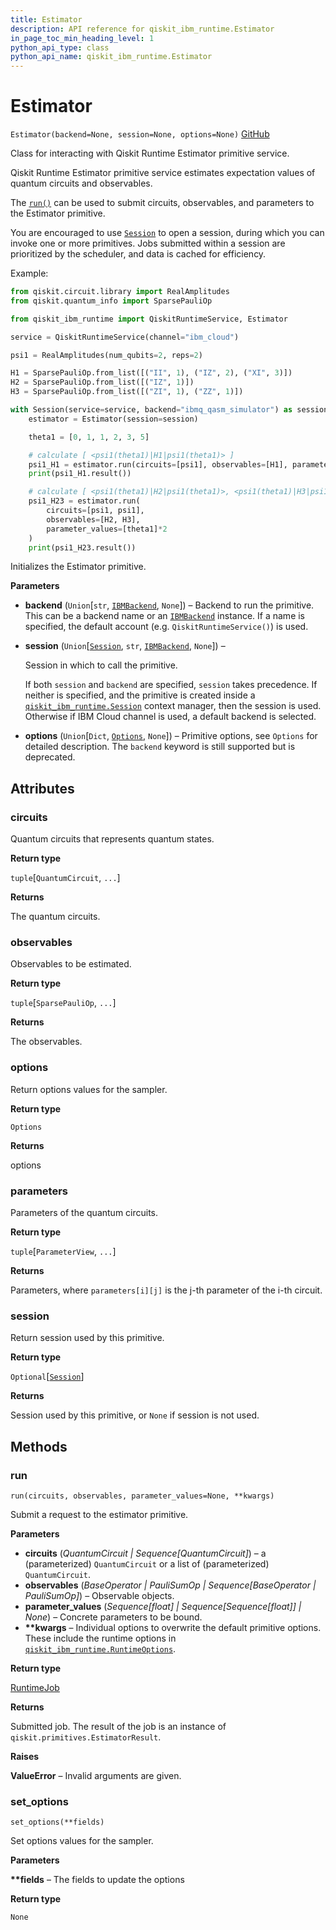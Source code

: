 ```yaml
---
title: Estimator
description: API reference for qiskit_ibm_runtime.Estimator
in_page_toc_min_heading_level: 1
python_api_type: class
python_api_name: qiskit_ibm_runtime.Estimator
---
```


# Estimator

<span id="qiskit_ibm_runtime.Estimator" />

`Estimator(backend=None, session=None, options=None)` [GitHub](https://github.com/qiskit/qiskit-ibm-runtime/tree/stable/0.17/qiskit_ibm_runtime/estimator.py "view source code")

Class for interacting with Qiskit Runtime Estimator primitive service.

Qiskit Runtime Estimator primitive service estimates expectation values of quantum circuits and observables.

The [`run()`](#qiskit_ibm_runtime.Estimator.run "qiskit_ibm_runtime.Estimator.run") can be used to submit circuits, observables, and parameters to the Estimator primitive.

You are encouraged to use [`Session`](qiskit_ibm_runtime.Session "qiskit_ibm_runtime.Session") to open a session, during which you can invoke one or more primitives. Jobs submitted within a session are prioritized by the scheduler, and data is cached for efficiency.

Example:

```python
from qiskit.circuit.library import RealAmplitudes
from qiskit.quantum_info import SparsePauliOp

from qiskit_ibm_runtime import QiskitRuntimeService, Estimator

service = QiskitRuntimeService(channel="ibm_cloud")

psi1 = RealAmplitudes(num_qubits=2, reps=2)

H1 = SparsePauliOp.from_list([("II", 1), ("IZ", 2), ("XI", 3)])
H2 = SparsePauliOp.from_list([("IZ", 1)])
H3 = SparsePauliOp.from_list([("ZI", 1), ("ZZ", 1)])

with Session(service=service, backend="ibmq_qasm_simulator") as session:
    estimator = Estimator(session=session)

    theta1 = [0, 1, 1, 2, 3, 5]

    # calculate [ <psi1(theta1)|H1|psi1(theta1)> ]
    psi1_H1 = estimator.run(circuits=[psi1], observables=[H1], parameter_values=[theta1])
    print(psi1_H1.result())

    # calculate [ <psi1(theta1)|H2|psi1(theta1)>, <psi1(theta1)|H3|psi1(theta1)> ]
    psi1_H23 = estimator.run(
        circuits=[psi1, psi1],
        observables=[H2, H3],
        parameter_values=[theta1]*2
    )
    print(psi1_H23.result())
```

Initializes the Estimator primitive.

**Parameters**

*   **backend** (`Union`\[`str`, [`IBMBackend`](qiskit_ibm_runtime.IBMBackend "qiskit_ibm_runtime.ibm_backend.IBMBackend"), `None`]) – Backend to run the primitive. This can be a backend name or an [`IBMBackend`](qiskit_ibm_runtime.IBMBackend "qiskit_ibm_runtime.IBMBackend") instance. If a name is specified, the default account (e.g. `QiskitRuntimeService()`) is used.

*   **session** (`Union`\[[`Session`](qiskit_ibm_runtime.Session "qiskit_ibm_runtime.session.Session"), `str`, [`IBMBackend`](qiskit_ibm_runtime.IBMBackend "qiskit_ibm_runtime.ibm_backend.IBMBackend"), `None`]) –

    Session in which to call the primitive.

    If both `session` and `backend` are specified, `session` takes precedence. If neither is specified, and the primitive is created inside a [`qiskit_ibm_runtime.Session`](qiskit_ibm_runtime.Session "qiskit_ibm_runtime.Session") context manager, then the session is used. Otherwise if IBM Cloud channel is used, a default backend is selected.

*   **options** (`Union`\[`Dict`, [`Options`](qiskit_ibm_runtime.options.Options "qiskit_ibm_runtime.options.options.Options"), `None`]) – Primitive options, see `Options` for detailed description. The `backend` keyword is still supported but is deprecated.

## Attributes

<span id="qiskit_ibm_runtime.Estimator.circuits" />

### circuits

Quantum circuits that represents quantum states.

**Return type**

`tuple`\[`QuantumCircuit`, `...`]

**Returns**

The quantum circuits.

<span id="qiskit_ibm_runtime.Estimator.observables" />

### observables

Observables to be estimated.

**Return type**

`tuple`\[`SparsePauliOp`, `...`]

**Returns**

The observables.

<span id="qiskit_ibm_runtime.Estimator.options" />

### options

Return options values for the sampler.

**Return type**

`Options`

**Returns**

options

<span id="qiskit_ibm_runtime.Estimator.parameters" />

### parameters

Parameters of the quantum circuits.

**Return type**

`tuple`\[`ParameterView`, `...`]

**Returns**

Parameters, where `parameters[i][j]` is the j-th parameter of the i-th circuit.

<span id="qiskit_ibm_runtime.Estimator.session" />

### session

Return session used by this primitive.

**Return type**

`Optional`\[[`Session`](qiskit_ibm_runtime.Session "qiskit_ibm_runtime.session.Session")]

**Returns**

Session used by this primitive, or `None` if session is not used.

## Methods

### run

<span id="qiskit_ibm_runtime.Estimator.run" />

`run(circuits, observables, parameter_values=None, **kwargs)`

Submit a request to the estimator primitive.

**Parameters**

*   **circuits** (*QuantumCircuit | Sequence\[QuantumCircuit]*) – a (parameterized) `QuantumCircuit` or a list of (parameterized) `QuantumCircuit`.
*   **observables** (*BaseOperator | PauliSumOp | Sequence\[BaseOperator | PauliSumOp]*) – Observable objects.
*   **parameter\_values** (*Sequence\[float] | Sequence\[Sequence\[float]] | None*) – Concrete parameters to be bound.
*   **\*\*kwargs** – Individual options to overwrite the default primitive options. These include the runtime options in [`qiskit_ibm_runtime.RuntimeOptions`](qiskit_ibm_runtime.RuntimeOptions "qiskit_ibm_runtime.RuntimeOptions").

**Return type**

[RuntimeJob](qiskit_ibm_runtime.RuntimeJob "qiskit_ibm_runtime.RuntimeJob")

**Returns**

Submitted job. The result of the job is an instance of `qiskit.primitives.EstimatorResult`.

**Raises**

**ValueError** – Invalid arguments are given.

### set\_options

<span id="qiskit_ibm_runtime.Estimator.set_options" />

`set_options(**fields)`

Set options values for the sampler.

**Parameters**

**\*\*fields** – The fields to update the options

**Return type**

`None`

